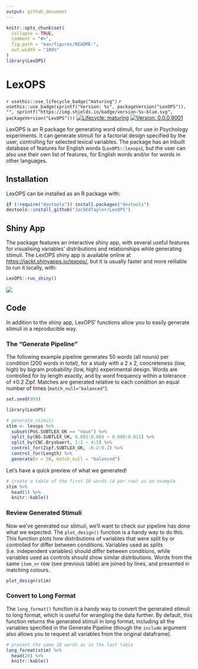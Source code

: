 ```yaml
---
output: github_document
---
```


<!-- README.md is generated from README.Rmd. Please edit that file -->

```r
knitr::opts_chunk$set(
  collapse = TRUE,
  comment = "#>",
  fig.path = "man/figures/README-",
  out.width = "100%"
)
library(LexOPS)
```

# LexOPS

<!-- badges: start -->
`r usethis::use_lifecycle_badge("maturing")`
`r usethis::use_badge(sprintf("Version: %s", packageVersion("LexOPS")), "", sprintf("https://img.shields.io/badge/version-%s-blue.svg", packageVersion("LexOPS")))`
[![Lifecycle: maturing](https://img.shields.io/badge/lifecycle-maturing-blue.svg)](https://www.tidyverse.org/lifecycle/#maturing)
[![Version: 0.0.0.9001](https://img.shields.io/badge/version-0.0.0.9001-blue.svg)]()
<!-- badges: end -->

LexOPS is an R package for generating word stimuli, for use in Psychology experiments. It can generate stimuli for a factorial design specified by the user, controlling for selected lexical variables. The package has an inbuilt database of features for English words (`LexOPS::lexops`), but the user can also use their own list of features, for English words and/or for words in other languages.

## Installation

LexOPS can be installed as an R package with:

```r
if (!require("devtools")) install.packages("devtools")
devtools::install_github("JackEdTaylor/LexOPS")
```

## Shiny App

The package features an interactive shiny app, with several useful features for visualising variables' distributions and relationships while generating stimuli. The LexOPS shiny app is available online at [https://jackt.shinyapps.io/lexops/](https://jackt.shinyapps.io/lexops/), but it is usually faster and more relilable to run it locally, with:

```r
LexOPS::run_shiny()
```

![](man/figures/shiny-preview.png)

## Code

In addition to the shiny app, LexOPS' functions allow you to easily generate stimuli in a reproducible way.

### The "Generate Pipeline"

The following example pipeline generates 50 words (all nouns) per condition (200 words in total), for a study with a 2 x 2, concreteness (low, high) by bigram probability (low, high) experimental design. Words are controlled for by length exactly, and by word frequency within a tolerance of ±0.2 Zipf. Matches are generated relative to each condition an equal number of times (`match_null="balanced"`).

```r
set.seed(999)
```

```r
library(LexOPS)

# generate stimuli
stim <- lexops %>%
  subset(PoS.SUBTLEX_UK == "noun") %>%
  split_by(BG.SUBTLEX_UK, 0.001:0.004 ~ 0.008:0.011) %>%
  split_by(CNC.Brysbaert, 1:2 ~ 4:5) %>%
  control_for(Zipf.SUBTLEX_UK, -0.2:0.2) %>%
  control_for(Length) %>%
  generate(n = 50, match_null = "balanced")
```

Let's have a quick preview of what we generated!

```r
# create a table of the first 20 words (4 per row) as an example
stim %>%
  head(5) %>%
  knitr::kable()
```

### Review Generated Stimuli

Now we've generated our stimuli, we'll want to check our pipeline has done what we expected. The `plot_design()` function is a handy way to do this. This function plots how distributions of variables that were split by or controlled for differ between conditions. Variables used as splits (i.e. independent variables) should differ between conditions, while variables used as controls should show similar distributions. Words from the same `item_nr` row (see previous table) are joined by lines, and presented in matching colours.

```r
plot_design(stim)
```

### Convert to Long Format

The `long_format()` function is a handy way to convert the generated stimuli to long format, which is useful for wrangling the data further. By default, this function returns the generated stimuli in long format, including all the variables specified in the Generate Pipeline (though the `include` argument also allows you to request all variables from the original dataframe).

```r
# present the same 20 words as in the last table
long_format(stim) %>%
  head(20) %>%
  knitr::kable()
```
